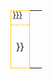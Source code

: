 {| border="0" width="100%" cellspacing="0" cellpadding="2" style="background-color:transparent; margin-bottom:8px"
|- 
| width="54%" align="center" valign="top" bgcolor="#00785D" style="position:relative; color:#FFFFFF; border: 1px solid #FBCE15;" |<!--

--><span class="plainlinks" style="position:absolute; top:-1px; right:1px; font-size:80%;">[[{{{page1|{{FULLPAGENAME}} }}}]] <nowiki>|</nowiki> [{{fullurl:{{{page1|{{FULLPAGENAME}} }}}|action=edit}} <span style="color:#ffffff" title="正在編輯 {{{page1|{{FULLPAGENAME}} }}}">編輯</span>]</span>'''{{{title1|標題1}}}'''
| rowspan="2" |<div style="width:4px"></div><!--
-->
| width="45%" align="center" valign="top" bgcolor="#00785D" style="position:relative; color:#FFFFFF; border: 1px solid #FBCE15;" |<!--

--><span class="plainlinks" style="position:absolute; top:-1px; right:1px; font-size:80%;">[[{{{page2|{{FULLPAGENAME}} }}}]] <nowiki>|</nowiki> [{{fullurl:{{{page2|{{FULLPAGENAME}} }}}|action=edit}} <span style="color:#ffffff" title="正在編輯 {{{page2|{{FULLPAGENAME}} }}}">編輯</span>]</span>'''{{{title2|標題2}}}'''
|- 
| width="54%" align="left" valign="top" bgcolor="#FFFFFF" style="border-left: 1px solid #FBCE15; border-right: 1px solid #FBCE15; border-bottom: 1px solid #FBCE15; padding: 8px;" | {{{{{page1}}}}}
| width="45%" align="left" valign="top" bgcolor="#FFFFFF" style="border-left: 1px solid #FBCE15; border-right: 1px solid #FBCE15; border-bottom: 1px solid #FBCE15; padding: 8px;" | {{{{{page2}}}}}
|}